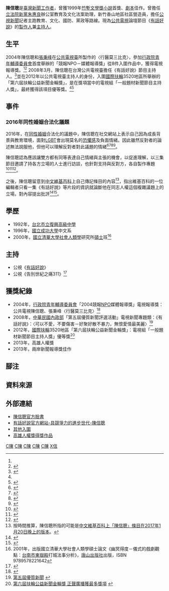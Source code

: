 {{主播資訊
| 主播頭銜     = 公視《有話好說》主持人
| 主播姓名     = 陳信聰
| 主播英文名字 = 
| 暱稱         = 
| 綽號         = 
| 主播照片檔案 = 公視有話好說陳信聰2019.png
| 主播照片尺寸 = 180px
| 主播照片圖說 = 
| 主播出生年分 = {{Birth date and age|1973|10|26}}
| 主播出生日期 = 
| 出生地       = 
| 主播逝世年分 = 
| 主播逝世日期 = 
| 逝世地       = 
| 國籍         = {{ROC}}
| 籍貫         = 
| 最高學歷     = [[國立清華大學|國立清華大學]]社會人類學研究所
| 婚姻狀況     = 已婚
| 配偶         = 
| 信仰宗教     = 
| 官方網站     = 
| 備註         = 
|}}

'''陳信聰'''{{BD|1973年|10月26日||}}是[[臺灣|臺灣]][[新聞工作者|新聞工作者]]，曾獲1999年[[竹塹文學獎|竹塹文學獎]][[小說|小說]]首獎、[[劇本|劇本]]佳作。曾擔任[[立法院|立法院]][[新黨|新黨]][[朱惠良|朱惠良]]辦公室教育及文化法案助理，新竹香山地區社區營造員，擔任[[公視新聞|公視新聞]]記者主跑教育、文化、國防、黨政等路線。現為[[台灣公共電視|公共電視]]論壇節目《[[有話好說|有話好說]]》的[[製作人|製作人]]兼[[主持人|主持人]]。

== 生平 ==
2004年陳信聰和[[張秉峰|張秉峰]]在[[公共電視臺|公共電視臺]]所製作的〈行醫莫三比克〉，參加[[行政院青年輔導委員會|行政院青年輔導委員會]]首度舉辦的「競報NPO－媒體報導獎」從8件入圍作品中，獲得電視報導獎。<ref name=lihpao76922/><ref>{{cite news|title=FGS人間福報 人間衛視 同享殊榮|url=http://www.lnanews.com/news/FGS%E4%BA%BA%E9%96%93%E7%A6%8F%E5%A0%B1%E3%80%80%E4%BA%BA%E9%96%93%E8%A1%9B%E8%A6%96%E3%80%80%E5%90%8C%E4%BA%AB%E6%AE%8A%E6%A6%AE.html|publisher=佛光山人間通訊社|author=羅智華|accessdate=2017-01-19|archive-date=2017-02-01|archive-url=https://web.archive.org/web/20170201233801/http://www.lnanews.com/news/FGS%E4%BA%BA%E9%96%93%E7%A6%8F%E5%A0%B1%E3%80%80%E4%BA%BA%E9%96%93%E8%A1%9B%E8%A6%96%E3%80%80%E5%90%8C%E4%BA%AB%E6%AE%8A%E6%A6%AE.html|dead-url=no}}</ref> 2008年3月，陳信聰在台灣公共電視臺擔任《有話好說》節目主持人。<ref>{{cite journal|title=「タブーがなく、客観的な時事討論番組」を目指す|url=http://www.nhk.or.jp/bunken/research/oversea/pdf/20160401_4.pdf|journal=放送研究と調査|volume=2016年4月号|publisher=NHK|date=2016-04-11|author=山田賢一|accessdate=2017-01-19|language=ja|archive-date=2016-10-20|archive-url=https://web.archive.org/web/20161020200549/http://www.nhk.or.jp/bunken/research/oversea/pdf/20160401_4.pdf|dead-url=no}}</ref>並在2012年以公共電視臺主持人的身份，入圍[[國際扶輪|國際扶輪]]3520地區所舉辦的「第六屆扶輪公益新聞金輪獎」，是在獎項當中的電視組「一般題材新聞節目主持人獎」，最終獲得該項目優等獎。<ref name=mol146490/><ref>{{cite news|title=新聞金輪獎 中央社入圍攝影獎|url=http://www.ntdtv.com/xtr/b5/2012/03/30/a680159.html|publisher=中央社|date=2012-03-30|author=魏紜鈴|accessdate=2017-01-19|archive-date=2017-02-02|archive-url=https://web.archive.org/web/20170202010116/http://www.ntdtv.com/xtr/b5/2012/03/30/a680159.html|dead-url=no}}</ref>

== 事件 ==
=== 2016年同性婚姻合法化議題 ===
2016年，在[[同性婚姻|同性婚姻]]合法化的議題中，陳信聰在社交網站上表示自己因為成長背景與教育環境，面對[[LGBT|LGBT]]會出現莫名的[[恐同|恐懼感]]及負面情緒。因此雖然反對者的論述無法說服他，但他可以理解反對者對此議題的情緒<ref>{{cite web|url=https://www.facebook.com/permalink.php?story_fbid=10211043662475829&id=1483304899|title=陳信聰的社交網站貼文|date=2016-11-17|accessdate=2017-01-23|archiveurl=https://archive.is/20170123111353/https://www.facebook.com/permalink.php?story_fbid=10211043662475829&id=1483304899%23|archivedate=2017-01-23|deadurl=yes}}</ref><ref>{{cite news|title=「其實我很恐同」 公視主持人語重心長這麼說...|url=http://news.ltn.com.tw/news/life/breakingnews/1890907|publisher=自由時報|date=2016-11-18|accessdate=2016-12-14|archive-date=2016-12-20|archive-url=https://web.archive.org/web/20161220111247/http://news.ltn.com.tw/news/life/breakingnews/1890907|dead-url=no}}</ref><ref>{{cite news|title=公視主持人臉書自白「我其實很恐同」|url=http://www.chinatimes.com/realtimenews/20161118004716-260404|publisher=中國時報|date=2016-11-18|author=吳玫穎|accessdate=2016-12-14|archive-date=2016-12-20|archive-url=https://web.archive.org/web/20161220162927/http://www.chinatimes.com/realtimenews/20161118004716-260404|dead-url=no}}</ref><ref>{{cite news|title=公視節目主持人　臉書坦承「我其實很恐同」|url=http://www.appledaily.com.tw/realtimenews/article/new/20161118/992184/|publisher=蘋果日報|date=2016-11-18|accessdate=2016-12-14|quote=確實，反同志婚姻的論述很難說服我，但我也清楚看到，他們的憂慮與恐懼，是真實、是明確、是深沈的。|archive-date=2016-11-21|archive-url=https://web.archive.org/web/20161121121905/http://www.appledaily.com.tw/realtimenews/article/new/20161118/992184/|dead-url=no}}</ref>。

陳信聰認為應該讓雙方都有同等表達自己情緒與主張的機會，以促進理解，以三集節目邀請了持各方立場的人士進行訪談，也針對支持與反對方，各自製作專題<ref>{{cite web|url=http://talk.news.pts.org.tw/show/14555|title=毀家滅婚？歧視誤解？婚姻不再限男女！|date=|accessdate=2017-01-23|archive-date=2016-11-26|archive-url=https://web.archive.org/web/20161126080550/http://talk.news.pts.org.tw/show/14555|dead-url=no}}</ref><ref>{{cite web|url=http://talk.news.pts.org.tw/show/14558|title=毀家滅婚？抹黑誤解？婚姻不再限男女！|date=|accessdate=2017-01-23|archive-date=2017-02-02|archive-url=https://web.archive.org/web/20170202013730/http://talk.news.pts.org.tw/show/14558|dead-url=no}}</ref><ref>{{cite web|url=http://talk.news.pts.org.tw/show/14575|title=正反立場展力量！同性婚姻再思辨！|date=|accessdate=2017-01-23|archive-date=2017-02-02|archive-url=https://web.archive.org/web/20170202015235/http://talk.news.pts.org.tw/show/14575|dead-url=no}}</ref>。

之後，陳信聰留意到[[中文維基百科|中文維基百科]]上自己傳記條目的內容<ref group="注">按時間推算，陳信聰所指的可能是[https://zh.wikipedia.org/w/index.php?title=%E9%99%B3%E4%BF%A1%E8%81%B0&oldid=42904947 中文維基百科上「陳信聰」條目在2017年1月20日晚上的版本]。</ref>，指出維基百科的一位編輯者只看一集《有話好說》等片段的資訊就論斷他在同志人權這個複雜議題上的立場，對內容提出批評<ref>{{cite web|url=https://www.facebook.com/permalink.php?story_fbid=10211688875405749&id=1483304899|title=陳信聰的社交網站貼文|date=2017-01-21|accessdate=2017-01-23|archiveurl=https://archive.is/20170123113540/https://www.facebook.com/permalink.php?story_fbid=10211688875405749&id=1483304899%23|archivedate=2017-01-23|deadurl=yes}}</ref><ref>{{cite web|url=https://www.facebook.com/permalink.php?story_fbid=10211689169653105&id=1483304899|title=陳信聰的社交網站貼文|date=2017-01-21|accessdate=2017-01-23|archiveurl=https://archive.is/20170123114650/https://www.facebook.com/permalink.php?story_fbid=10211689169653105&id=1483304899%23|archivedate=2017-01-23|deadurl=yes}}</ref>。

== 學歷 ==
*1992年，[[台北市立復興高級中學|台北市立復興高級中學]]
*1996年，[[國立成功大學|國立成功大學]]中文系
*2000年，[[國立清華大學|國立清華大學]][[社會人類學|社會人類學]]研究所[[碩士|碩士]]班<ref>2001年，出版國立清華大學社會人類學碩士論文《幽冥得度－儀式的戲劇觀點：[[臺南東嶽殿|台南市東嶽殿]]打城法事分析》，[[唐山出版社|唐山出版社]]出版，ISBN 9789578221642</ref>

== 主持 ==
*公視《[[有話好說|有話好說]]》
*公視《告別世紀之痛311》<ref>{{Cite web |url=http://www.pts.org.tw/program/Template1B_About.aspx?PNum=407&PURL=Farewell_311 |title=公視《告別世紀之痛311》官方網頁 |accessdate=2012-03-13 |archive-date=2012-03-10 |archive-url=https://web.archive.org/web/20120310165326/http://www.pts.org.tw/program/Template1B_About.aspx?PNum=407&PURL=Farewell_311 |dead-url=no }}</ref>

== 獲獎紀錄 ==
*2004年，[[行政院青年輔導委員會|行政院青年輔導委員會]]「2004競報[[NPO|NPO]]媒體報導獎」電視報導獎：公共電視陳信聰、張秉峰〈行醫莫三比克〉<ref name=lihpao76922>{{Cite web |url=http://www.lihpao.com/?action-viewnews-itemid-76922 |title=青輔會NPO媒體報導獎下週四頒發 |accessdate=2011-12-31 |archive-date=2016-03-04 |archive-url=https://web.archive.org/web/20160304114329/http://www.lihpao.com/?action-viewnews-itemid-76922 |dead-url=no }}</ref>
*2008年，[[中華民國內政部|中華民國內政部]]「第五屆優質新聞評選活動」電視新聞專題類：《有話好說》：〈可以不愛，不要傷害－好聚好散不暴力，無恨愛情最美麗〉<ref>[http://www.aerofilms.com.tw/arteck/2010goodnews/history.html 第五屆優質新聞] {{webarchive|url=https://archive.is/20120716153517/http://www.aerofilms.com.tw/arteck/2010goodnews/history.html |date=2012-07-16 }}</ref>
*2012年，[[國際扶輪|國際扶輪]]3520地區「第六屆扶輪公益新聞金輪獎」：電視組「一般題材新聞節目主持人獎」優等獎<ref name=mol146490>[http://mol.mcu.edu.tw/show_2009.php?nid=146490 第六屆扶輪公益新聞金輪獎 正聲廣播獲最多獎項] {{Wayback|url=http://mol.mcu.edu.tw/show_2009.php?nid=146490 |date=20160306123745 }}</ref>
*2013年，高雄人權獎
*2013年，兩岸新聞報導獎佳作

== 腳注 ==
<references group="注" />

== 資料來源 ==
{{reflist|2}}

== 外部連結 ==
{{Sister project links|陳信聰 |wikt=no |c=no |n=no |q=陳信聰 |s=no |b=no |v=no}}
*[http://www.facebook.com/people/%E9%99%B3%E4%BF%A1%E8%81%B0/1483304899 陳信聰官方臉書]
*[http://www.peopo.org/public/post/13118 有話好說官方網站-具競爭力的進步世代-陳信聰] {{Wayback|url=http://www.peopo.org/public/post/13118 |date=20110104054254 }}
*[http://info.pts.org.tw/score/in2010.html 其他入圍] {{Wayback|url=http://info.pts.org.tw/score/in2010.html |date=20110302123102 }}
*[http://hr-learning.ouk.edu.tw/events/20131221高雄人權獎得獎作品.docx 高雄人權獎得獎作品]{{dead link|date=2018年5月 |bot=InternetArchiveBot |fix-attempted=yes }}

[[Category:臺灣男性記者|C陳]]
[[Category:台灣電視製作人|C陳]]
[[Category:台灣新聞節目主持人|C陳]]
[[Category:國立成功大學校友|C陳]]
[[Category:國立清華大學校友|C陳]]
[[Category:陳姓|X信]]